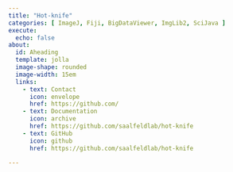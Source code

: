 ```yaml
---
title: "Hot-knife"
categories: [ ImageJ, Fiji, BigDataViewer, ImgLib2, SciJava ]
execute:
  echo: false
about:
  id: Aheading
  template: jolla
  image-shape: rounded
  image-width: 15em
  links:
    - text: Contact
      icon: envelope
      href: https://github.com/
    - text: Documentation
      icon: archive
      href: https://github.com/saalfeldlab/hot-knife
    - text: GitHub
      icon: github
      href: https://github.com/saalfeldlab/hot-knife

---
```


::: {.alignleft}



:::
